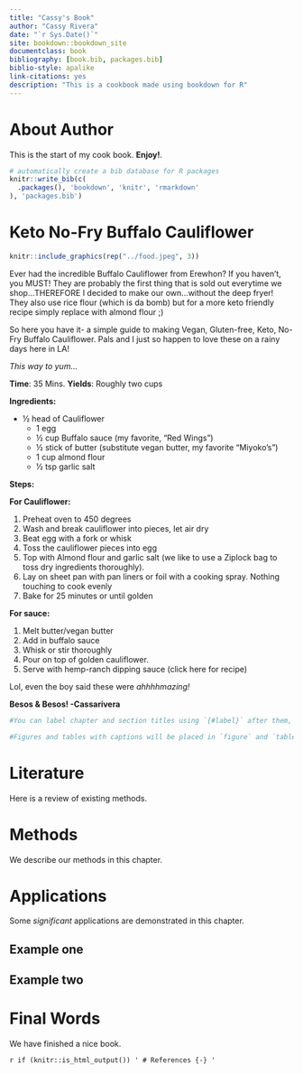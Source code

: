 ```yaml
--- 
title: "Cassy's Book"
author: "Cassy Rivera"
date: "`r Sys.Date()`"
site: bookdown::bookdown_site
documentclass: book
bibliography: [book.bib, packages.bib]
biblio-style: apalike
link-citations: yes
description: "This is a cookbook made using bookdown for R"
---
```


# About Author

This is the start of my cook book. **Enjoy!**.
```r
# automatically create a bib database for R packages
knitr::write_bib(c(
  .packages(), 'bookdown', 'knitr', 'rmarkdown'
), 'packages.bib')
```

<!--chapter:end:index.Rmd-->

# Keto No-Fry Buffalo Cauliflower {#intro}

```r
knitr::include_graphics(rep("../food.jpeg", 3))

```


Ever had the incredible Buffalo Cauliflower from Erewhon? If you haven’t, you MUST! They are probably the first thing that is sold out everytime we shop...THEREFORE I decided to make our own...without the deep fryer! They also use rice flour (which is da bomb) but for a more keto friendly recipe simply replace with almond flour ;)

So here you have it- a simple guide to making Vegan, Gluten-free, Keto, No-Fry Buffalo Cauliflower. Pals and I just so happen to love these on a rainy days here in LA! 

_This way to yum…_

__**Time**__: 35 Mins. __**Yields**__: Roughly two cups

__**Ingredients:**__

* ½ head of Cauliflower
  * 1 egg
  * ½ cup Buffalo sauce (my favorite, “Red Wings”) 
  * ½ stick of butter (substitute vegan butter, my favorite “Miyoko's”)
  * 1 cup almond flour 
  * ½ tsp garlic salt

__**Steps:**__

__For Cauliflower:__

  1. Preheat oven to 450 degrees
  2. Wash and break cauliflower into pieces, let air dry 
  3. Beat egg with a fork or whisk
  4. Toss the cauliflower pieces into egg 
  5. Top with Almond flour and garlic salt (we like to use a Ziplock bag to toss dry ingredients thoroughly).  
  6. Lay on sheet pan with pan liners or foil with a cooking spray. Nothing touching to cook evenly
  7. Bake for 25 minutes or until golden
  
__For sauce:__

  1. Melt butter/vegan butter 
  2. Add in buffalo sauce
  3. Whisk or stir thoroughly
  4. Pour on top of golden cauliflower.
  5. Serve with hemp-ranch dipping sauce (click here for recipe) 


Lol, even the boy said these were _ahhhhmazing!_ 


**Besos & Besos!  -Cassarivera**


```r
#You can label chapter and section titles using `{#label}` after them, e.g., we can reference Chapter \@ref(intro). If you do not manually label them, there will be automatic labels anyway, e.g., Chapter \@ref(methods).

#Figures and tables with captions will be placed in `figure` and `table` environments, respectively.
```


<!--chapter:end:01-intro.Rmd-->

# Literature

Here is a review of existing methods.

<!--chapter:end:02-literature.Rmd-->

# Methods

We describe our methods in this chapter.

<!--chapter:end:03-method.Rmd-->

# Applications

Some _significant_ applications are demonstrated in this chapter.

## Example one

## Example two

<!--chapter:end:04-application.Rmd-->

# Final Words

We have finished a nice book.

<!--chapter:end:05-summary.Rmd-->

`r if (knitr::is_html_output()) '
# References {-}
'`

<!--chapter:end:06-references.Rmd-->

